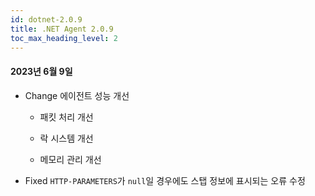 ```yaml
---
id: dotnet-2.0.9
title: .NET Agent 2.0.9
toc_max_heading_level: 2
---
```


#### 2023년 6월 9일

-   <Status>Change</Status> 에이전트 성능 개선

    -   패킷 처리 개선

    -   락 시스템 개선

    -   메모리 관리 개선

-   <Status>Fixed</Status> <code>HTTP-PARAMETERS</code>가 <code>null</code>일 경우에도 스탭 정보에 표시되는 오류 수정
